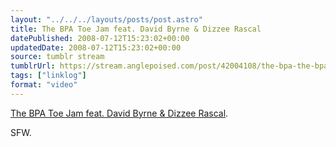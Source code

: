 ```yaml
---
layout: "../../../layouts/posts/post.astro"
title: The BPA Toe Jam feat. David Byrne & Dizzee Rascal
datePublished: 2008-07-12T15:23:02+00:00
updatedDate: 2008-07-12T15:23:02+00:00
source: tumblr stream
tumblrUrl: https://stream.anglepoised.com/post/42004108/the-bpa-the-bpa-toe-jam-feat-david-byrne
tags: ["linklog"]
format: "video"
---
```



<YouTube id="https://www.youtube.com/watch?v=8A-ZpPq_stM" />

[The BPA Toe Jam feat. David Byrne & Dizzee Rascal][1].

SFW.

[1]: https://www.youtube.com/watch?v=8A-ZpPq_stM
